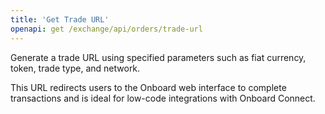 ```yaml
---
title: 'Get Trade URL'
openapi: get /exchange/api/orders/trade-url
---
```


Generate a trade URL using specified parameters such as fiat currency, token, trade type, and network.

This URL redirects users to the Onboard web interface to complete transactions and is ideal for low-code integrations with Onboard Connect.